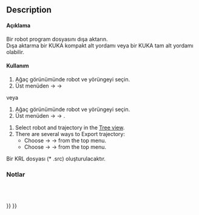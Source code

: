 <languages/>

{{Docnav
|[[Robot_Simulate|Simulate a trajectory]]
|[[Robot_SetHomePos|Set home position]]
|[[Robot_Workbench|Robot]]
|IconL=Robot_Simulate.svg
|IconR=Robot_SetHomePos.svg
|IconC=Workbench_Robot.svg
}}

<div class="mw-translate-fuzzy">
{{GuiCommand/tr
|Name=Robot Export
|Name/tr=Robot Dışa Aktar
|Workbenches=[[Robot_Workbench/tr|Robot]]
|MenuLocation=Robot → Yörünge Dışa Aktar
}}
</div>

==Description==

<div class="mw-translate-fuzzy">
==== Açıklama ====
Bir robot program dosyasını dışa aktarın.
<br/>
Dışa aktarma bir KUKA kompakt alt yordamı veya bir KUKA tam alt yordamı olabilir.
</div>

<div class="mw-translate-fuzzy">
==== Kullanım ==== 
# Ağaç görünümünde robot ve yörüngeyi seçin. 
# Üst menüden {{KEY | Robot}} → {{KEY |Yörünge Dışa aktar}} → {{KEY | [[Image: Robot_Export.png | 32px]]  Kuka kompakt alt yordam ...}}
veya 
# Ağaç görünümünde robot ve yörüngeyi seçin. 
# Üst menüden {{KEY | Robot}} → {{KEY |Yörünge Dışa aktar}} → {{KEY | [[Image: Robot_Export.png | 32px]]  Kuka tam alt yordam ...}}.
</div>

# Select robot and trajectory in the [[Tree_view|Tree view]].
# There are several ways to Export trajectory: 
#* Choose {{KEY|Robot}}  →  {{KEY|Export trajectory}}  →  {{KEY|[[Image:Robot_Export.svg|32px]] Kuka compact subroutine...}} from the top menu.
#* Choose {{KEY|Robot}}  →  {{KEY|Export trajectory}}  →  {{KEY|[[Image:Robot_Export.svg|32px]] Kuka full subroutine...}} from the top menu.

<div class="mw-translate-fuzzy">
Bir KRL dosyası (* .src) oluşturulacaktır.
</div>

<div class="mw-translate-fuzzy">
=== Notlar ===
<br />
<br />
</div>


{{Docnav
|[[Robot_Simulate|Simulate a trajectory]]
|[[Robot_SetHomePos|Set home position]]
|[[Robot_Workbench|Robot]]
|IconL=Robot_Simulate.svg
|IconR=Robot_SetHomePos.svg
|IconC=Workbench_Robot.svg
}}

{{Robot_Tools_navi{{#translation:}}}}
{{Userdocnavi{{#translation:}}}}